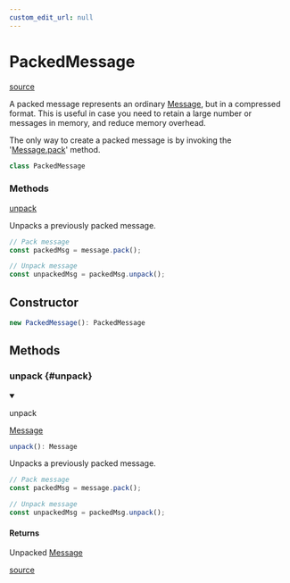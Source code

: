 ```yaml
---
custom_edit_url: null
---
```


# PackedMessage
<div className="doc-side">
<div className="doc-main-source">

[source](https://github.com/layline-io/layline-docusaurus/blob/9e07ad8/projects/layline/src/Class/PackedMessage.ts#L9)

</div>
</div>

<div className="doc-subtitle">

A packed message represents an ordinary [Message](Message), but in a compressed format.
This is useful in case you need to retain a large number or messages in memory, and reduce memory overhead.

The only way to create a packed message is by invoking the '[Message.pack](./Message#pack)' method.

</div>

```ts
class PackedMessage
```

<div className="doc-summary doc-methods">
<h3 className="doc-summary-title">Methods</h3>
<div className="doc-summary-item">
<div className="doc-summary-name"><a href="#unpack">unpack</a></div>
<div className="doc-summary-desc">

Unpacks a previously packed message.

```js
// Pack message
const packedMsg = message.pack();

// Unpack message
const unpackedMsg = packedMsg.unpack();
```

</div>
</div>
</div>

## Constructor

```ts
new PackedMessage(): PackedMessage
```

## Methods

<div className="doc-header-hidden">

### unpack {#unpack}

</div>

<div className="doc-entry">

<details open className="doc-method">

<summary className="doc-member">

<span className="doc-name">unpack</span>

<span className="doc-type">

[Message](Message)

</span>

</summary>

```ts
unpack(): Message
```

<div className="doc-desc">

Unpacks a previously packed message.

```js
// Pack message
const packedMsg = message.pack();

// Unpack message
const unpackedMsg = packedMsg.unpack();
```

</div>

<h4 className="doc-comment-title">Returns</h4>

Unpacked [Message](Message)

</details>

<div className="doc-source">

[source](https://github.com/layline-io/layline-docusaurus/blob/9e07ad8/projects/layline/src/Class/PackedMessage.ts#L24)

</div>

</div>